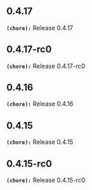 ## 0.4.17
**`(chore):`** Release 0.4.17

## 0.4.17-rc0
**`(chore):`** Release 0.4.17-rc0

## 0.4.16
**`(chore):`** Release 0.4.16

## 0.4.15
**`(chore):`** Release 0.4.15

## 0.4.15-rc0
**`(chore):`** Release 0.4.15-rc0

